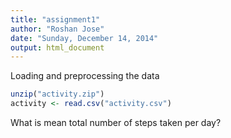 ```yaml
---
title: "assignment1"
author: "Roshan Jose"
date: "Sunday, December 14, 2014"
output: html_document
---
```


Loading and preprocessing the data

```r
unzip("activity.zip")
activity <- read.csv("activity.csv")

```

What is mean total number of steps taken per day?

```r

```